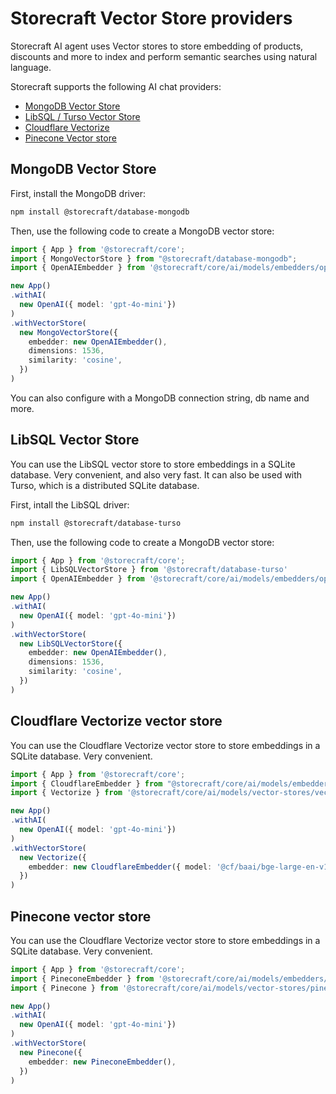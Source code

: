 # Storecraft Vector Store providers

Storecraft AI agent uses Vector stores to store embedding of products, discounts and more to index and perform semantic searches using natural language.

Storecraft supports the following AI chat providers:
- [MongoDB Vector Store](https://mongodb.com/)
- [LibSQL / Turso Vector Store](https://www.google.com/)
- [Cloudflare Vectorize](https://cloudflare.com/)
- [Pinecone Vector store](https://pinecone.com/)

## MongoDB Vector Store

First, install the MongoDB driver:

```bash
npm install @storecraft/database-mongodb
```

Then, use the following code to create a MongoDB vector store:

```ts
import { App } from '@storecraft/core';
import { MongoVectorStore } from "@storecraft/database-mongodb";
import { OpenAIEmbedder } from '@storecraft/core/ai/models/embedders/openai';

new App()
.withAI(
  new OpenAI({ model: 'gpt-4o-mini'})
)
.withVectorStore(
  new MongoVectorStore({
    embedder: new OpenAIEmbedder(),
    dimensions: 1536,
    similarity: 'cosine',
  })
)
```

You can also configure with a MongoDB connection string, db name and more.

## LibSQL Vector Store

You can use the LibSQL vector store to store embeddings in a SQLite database. Very convenient,
and also very fast. It can also be used with Turso, which is a distributed SQLite database.

First, intall the LibSQL driver:

```bash
npm install @storecraft/database-turso
```

Then, use the following code to create a MongoDB vector store:

```ts
import { App } from '@storecraft/core';
import { LibSQLVectorStore } from '@storecraft/database-turso'
import { OpenAIEmbedder } from '@storecraft/core/ai/models/embedders/openai';

new App()
.withAI(
  new OpenAI({ model: 'gpt-4o-mini'})
)
.withVectorStore(
  new LibSQLVectorStore({
    embedder: new OpenAIEmbedder(),
    dimensions: 1536,
    similarity: 'cosine',
  })
)
```

## Cloudflare Vectorize vector store

You can use the Cloudflare Vectorize vector store to store embeddings in a SQLite database. Very convenient.

```ts
import { App } from '@storecraft/core';
import { CloudflareEmbedder } from "@storecraft/core/ai/models/embedders/cloudflare";
import { Vectorize } from '@storecraft/core/ai/models/vector-stores/vectorize';

new App()
.withAI(
  new OpenAI({ model: 'gpt-4o-mini'})
)
.withVectorStore(
  new Vectorize({
    embedder: new CloudflareEmbedder({ model: '@cf/baai/bge-large-en-v1.5'}),
  })
)
```

## Pinecone vector store

You can use the Cloudflare Vectorize vector store to store embeddings in a SQLite database. Very convenient.

```ts
import { App } from '@storecraft/core';
import { PineconeEmbedder } from '@storecraft/core/ai/models/embedders/pinecone';
import { Pinecone } from '@storecraft/core/ai/models/vector-stores/pinecone';

new App()
.withAI(
  new OpenAI({ model: 'gpt-4o-mini'})
)
.withVectorStore(
  new Pinecone({
    embedder: new PineconeEmbedder(),
  })
)
```
